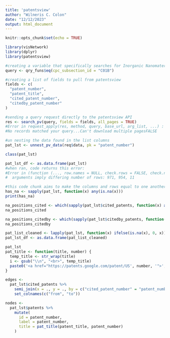 ```yaml
---
title: 'patentsview'
author: "Wilneris C. Colon"
date: "12/12/2023"
output: html_document
---
```


```r
knitr::opts_chunk$set(echo = TRUE)

library(visNetwork)
library(dplyr)
library(patentsview)
```


```r
#creating a variable that specifically searches for Inorganic Nanomaterials (CO1B)
query <- qry_funs$eq(cpc_subsection_id = "C01B")

#creating a list of fields to pull from patentsview
fields <- c(
  "patent_number", 
  "patent_title",
  "cited_patent_number",
  "citedby_patent_number" 
)

#sending a query request directly to the patentsview API
res <- search_pv(query, fields = fields, all_pages = TRUE)
#Error in request_apply(res, method, query, base_url, arg_list, ...) :
#No records matched your query...Can't download multiple pagesFALSE

#un nesting the data found in the list columns
pat_lst <- unnest_pv_data(req$data, pk = "patent_number")
```



```r
class(pat_lst)

pat_lst_df <- as.data.frame(pat_lst)
#when ran, code returns this error:
#Error in (function (..., row.names = NULL, check.rows = FALSE, check.names = TRUE,  : 
#  arguments imply differing number of rows: 971, 954, 11

#this code chunk aims to make the columns and rows equal to one another
has_na <- sapply(pat_lst, function(x) any(is.na(x)))
print(has_na)

na_positions_cited <- which(sapply(pat_lst$cited_patents, function(x) any(is.na(x))))
na_positions_cited

na_positions_citedby <- which(sapply(pat_lst$citedby_patents, function(x) any(is.na(x))))
na_positions_citedby

pat_list_cleaned <- lapply(pat_lst, function(x) ifelse(is.na(x), 0, x))
pat_lst_df <- as.data.frame(pat_list_cleaned)
```


```r
pat_lst
pat_title <- function(title, number) {
  temp_title <- str_wrap(title)
  i <- gsub("\\n", "<br>", temp_title)
  paste0('<a href="https://patents.google.com/patent/US', number, '">', i, '</a>')
}

edges <-
  pat_lst$cited_patents %>%
    semi_join(x = ., y = ., by = c("cited_patent_number" = "patent_number")) %>%
    set_colnames(c("from", "to"))

nodes <-
  pat_lst$patents %>%
    mutate(
      id = patent_number,
      label = patent_number,
      title = pat_title(patent_title, patent_number)
    )
```




```r

```

